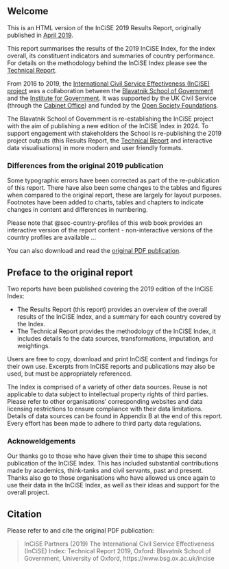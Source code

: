 ## Welcome {.unnumbered}

This is an HTML version of the InCiSE 2019 Results Report, originally
published in [April 2019](https://www.bsg.ox.ac.uk/news/new-index-ranks-uk-civil-service-top-followed-new-zealand-and-canada).

This report summarises the results of the 2019 InCiSE Index, for the index
overall, its constituent indicators and summaries of country performance. For
details on the methodology behind the InCiSE Index please see the
[Technical Report](https://incise-project.github.io/incise2019-techreport/).

From 2016 to 2019, the
[International Civil Service Effectiveness (InCiSE) project](https://www.bsg.ox.ac.uk/incise)
was a collaboration between the
[Blavatnik School of Government](https://www.bsg.ox.ac.uk) and the
[Institute for Government](http://instituteforgovernment.org.uk).
It was supported by the UK Civil Service (through the
[Cabinet Office](https://www.gov.uk/cabinetoffice)) and funded by the
[Open Society Foundations](https://www.opensocietyfoundations.org).

The Blavatnik School of Government is re-establishing the InCiSE project with
the aim of publishing a new edition of the InCiSE Index in 2024. To support
engagement with stakeholders the School is re-publishing the 2019 project
outputs (this Results Report, the
[Technical Report](https://incise-project.github.io/incise2019-techreport/)
and interactive data visualisations) in more modern and user friendly formats.

### Differences from the original 2019 publication

Some typographic errors have been corrected as part of the re-publication of
this report. There have also been some changes to the tables and figures when
compared to the original report, these are largely for layout purposes.
Footnotes have been added to charts, tables and chapters to indicate changes
in content and differences in numbering.

Please note that @sec-country-profiles of this web book provides an
interactive version of the report content - non-interactive versions of the
country profiles are available ...

You can also download and read the
[original PDF publication](incise2019_results_report.pdf).

## Preface to the original report

Two reports have been published covering the 2019 edition of the InCiSE Index:

* The Results Report (this report) provides an overview of the overall results
  of the InCiSE Index, and a summary for each country covered by the Index.
* The Technical Report provides the methodology of the InCiSE Index, it
  includes details fo the data sources, transformations, imputation,
  and weightings.

Users are free to copy, download and print InCiSE content and findings for
their own use. Excerpts from InCiSE reports and publications may also be used,
but must be appropriately referenced.

The Index is comprised of a variety of other data sources. Reuse is not
applicable to data subject to intellectual property rights of third parties.
Please refer to other organisations’ corresponding websites and data licensing
restrictions to ensure compliance with their data limitations. Details of data
sources can be found in Appendix B at the end of this report. Every effort has
been made to adhere to third party data regulations.

### Acknoweldgements

Our thanks go to those who have given their time to shape this second
publication of the InCiSE Index. This has included substantial contributions
made by academics, think-tanks and civil servants, past and present. Thanks
also go to those organisations who have allowed us once again to use their data
in the InCiSE Index, as well as their ideas and support for the overall project.

## Citation

Please refer to and cite the original PDF publication:

> InCiSE Partners (2019) The International Civil Service Effectiveness (InCiSE)
> Index: Technical Report 2019, Oxford: Blavatnik School of Government,
> University of Oxford, https://www.bsg.ox.ac.uk/incise
